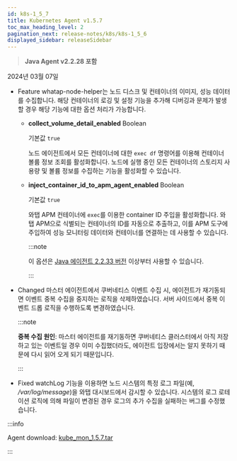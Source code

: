 ```yaml
---
id: k8s-1_5_7
title: Kubernetes Agent v1.5.7
toc_max_heading_level: 2
pagination_next: release-notes/k8s/k8s-1_5_6
displayed_sidebar: releaseSidebar
---
```


> **Java Agent v2.2.28 포함**

2024년 03월 07일

- <Status>Feature</Status> whatap-node-helper는 노드 디스크 및 컨테이너의 이미지, 성능 데이터를 수집합니다. 해당 컨테이너의 로깅 및 설정 기능을 추가해 디버깅과 문제가 발생할 경우 해당 기능에 대한 옵션 처리가 가능합니다.

  * **collect_volume_detail_enabled** <span class='type'>Boolean</span>

    기본값 `true`

    노드 에이전트에서 모든 컨테이너에 대한 `exec df` 명령어를 이용해 컨테이너 볼륨 정보 조회를 활성화합니다. 노드에 실행 중인 모든 컨테이너의 스토리지 사용량 및 볼륨 정보를 수집하는 기능을 활성화할 수 있습니다.

  * **inject_container_id_to_apm_agent_enabled** <span class='type'>Boolean</span>

    기본값 `true`

    와탭 APM 컨테이너에 `exec`를 이용한 container ID 주입을 활성화합니다. 와탭 APM으로 식별되는 컨테이너의 ID를 자동으로 추출하고, 이를 APM 도구에 주입하여 성능 모니터링 데이터와 컨테이너를 연결하는 데 사용할 수 있습니다. 
    
    :::note

    이 옵션은 [Java 에이전트 2.2.33 버전](../java/java-2_2_33) 이상부터 사용할 수 있습니다.

    :::

- <Status>Changed</Status> 마스터 에이전트에서 쿠버네티스 이벤트 수집 시, 에이전트가 재기동되면 이벤트 중복 수집을 중지하는 로직을 삭제하였습니다. 서버 사이드에서 중복 이벤트 드롭 로직을 수행하도록 변경하였습니다.

  :::note

  **중복 수집 원인**: 마스터 에이전트를 재기동하면 쿠버네티스 클러스터에서 아직 저장하고 있는 이벤트일 경우 이미 수집했더라도, 에이전트 입장에서는 알지 못하기 때문에 다시 읽어 오게 되기 때문입니다.

  :::

- <Status>Fixed</Status> watchLog 기능을 이용하면 노드 시스템의 특정 로그 파일(예, <em>/var/log/message</em>)을 와탭 대시보드에서 감시할 수 있습니다. 시스템의 로그 로테이션 로직에 의해 파일이 변경된 경우 로그의 추가 수집을 실패하는 버그를 수정했습니다.

:::info

Agent download: [kube_mon_1.5.7.tar](https://repo.whatap.io/docker/kube_mon_1.5.7.tar)

:::